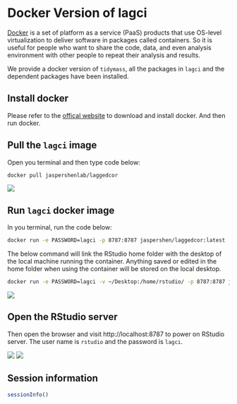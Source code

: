 # Docker Version of lagci

[Docker](https://www.docker.com/) is a set of platform as a service (PaaS) products that use OS-level virtualization to deliver software in packages called containers. So it is useful for people who want to share the code, data, and even analysis environment with other people to repeat their analysis and results.

We provide a docker version of `tidymass`, all the packages in `lagci` and the dependent packages have been installed.

## Install docker

Please refer to the [offical website](https://www.docker.com/get-started) to download and install docker. And then run docker.

## Pull the `lagci` image

Open you terminal and then type code below:

``` bash
docker pull jaspershenlab/laggedcor
```

![](/images/part1/pull.png)

## Run `lagci` docker image

In you terminal, run the code below:

``` bash
docker run -e PASSWORD=lagci -p 8787:8787 jaspershen/laggedcor:latest
```

The below command will link the RStudio home folder with the desktop of the local machine running the container. Anything saved or edited in the home folder when using the container will be stored on the local desktop.

``` bash
docker run -e PASSWORD=lagci -v ~/Desktop:/home/rstudio/ -p 8787:8787 jaspershen/laggedcor:latest
```

![](/images/part1/run.png)

## Open the RStudio server

Then open the browser and visit http://localhost:8787 to power on RStudio server. The user name is `rstudio` and the password is `lagci`.

![](/images/part1/passwd.png) ![](/images/part1/rstudio.png)

## Session information

```r
sessionInfo()
```
